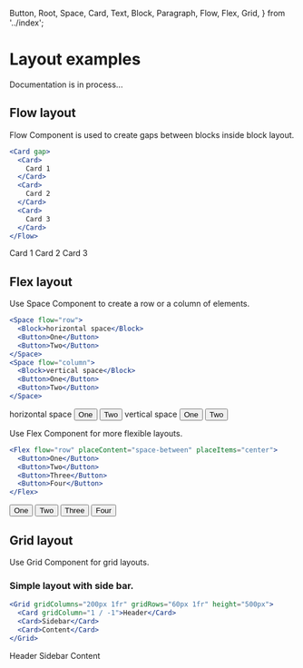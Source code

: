   Button,
  Root,
  Space,
  Card,
  Text,
  Block,
  Paragraph,
  Flow,
  Flex,
  Grid,
} from '../index';

<Meta title="Layout" />

<Root />

# Layout examples

Documentation is in process...

## Flow layout

Flow Component is used to create gaps between blocks inside block layout.

```jsx
<Card gap>
  <Card>
    Card 1
  </Card>
  <Card>
    Card 2
  </Card>
  <Card>
    Card 3
  </Card>
</Flow>
```

<Root>
  <Card gap>
    <Card>Card 1</Card>
    <Card>Card 2</Card>
    <Card>Card 3</Card>
  </Card>
</Root>

## Flex layout

Use Space Component to create a row or a column of elements.

```jsx
<Space flow="row">
  <Block>horizontal space</Block>
  <Button>One</Button>
  <Button>Two</Button>
</Space>
<Space flow="column">
  <Block>vertical space</Block>
  <Button>One</Button>
  <Button>Two</Button>
</Space>
```

<Root>
  <Card gap>
    <Space flow="row">
      <Block>horizontal space</Block>
      <Button>One</Button>
      <Button>Two</Button>
    </Space>
    <Space flow="column">
      <Block>vertical space</Block>
      <Button>One</Button>
      <Button>Two</Button>
    </Space>
  </Card>
</Root>

Use Flex Component for more flexible layouts.

```jsx
<Flex flow="row" placeContent="space-between" placeItems="center">
  <Button>One</Button>
  <Button>Two</Button>
  <Button>Three</Button>
  <Button>Four</Button>
</Flex>
```

<Root>
  <Card>
    <Flex flow="row" gap="4x" placeContent="space-between" placeItems="center">
      <Button>One</Button>
      <Button>Two</Button>
      <Button>Three</Button>
      <Button>Four</Button>
    </Flex>
  </Card>
</Root>

## Grid layout

Use Grid Component for grid layouts.

### Simple layout with side bar.

```jsx
<Grid gridColumns="200px 1fr" gridRows="60px 1fr" height="500px">
  <Card gridColumn="1 / -1">Header</Card>
  <Card>Sidebar</Card>
  <Card>Content</Card>
</Grid>
```

<Root>
  <Card>
    <Grid gridColumns="200px 1fr" gridRows="60px 1fr" height="500px" gap="1x">
      <Card gridColumn="1 / -1">Header</Card>
      <Card>Sidebar</Card>
      <Card>Content</Card>
    </Grid>
  </Card>
</Root>
